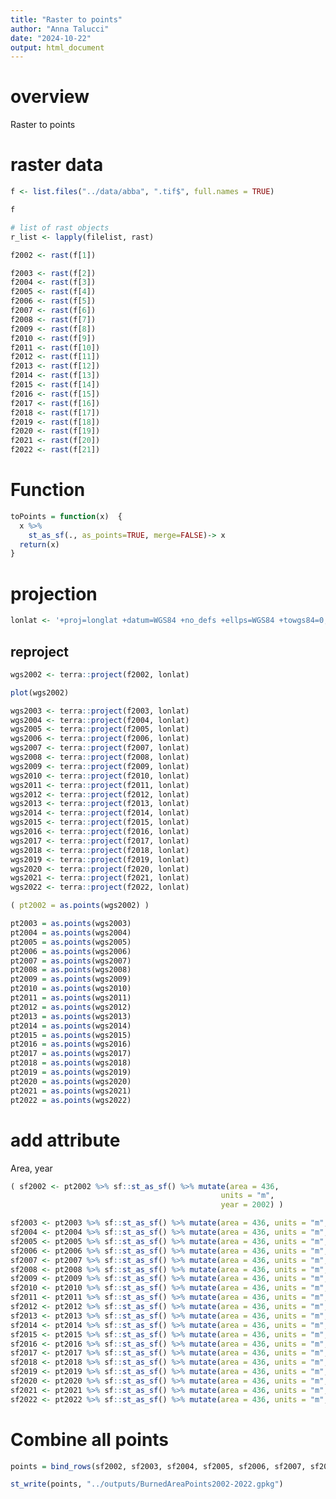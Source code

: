 ```yaml
---
title: "Raster to points"
author: "Anna Talucci"
date: "2024-10-22"
output: html_document
---
```

# overview

Raster to points

# raster data

```r
f <- list.files("../data/abba", ".tif$", full.names = TRUE)
```

```r
f
```

```r
# list of rast objects
r_list <- lapply(filelist, rast)
```


```r
f2002 <- rast(f[1]) 
```

```r
f2003 <- rast(f[2]) 
f2004 <- rast(f[3]) 
f2005 <- rast(f[4]) 
f2006 <- rast(f[5]) 
f2007 <- rast(f[6]) 
f2008 <- rast(f[7]) 
f2009 <- rast(f[8]) 
f2010 <- rast(f[9]) 
f2011 <- rast(f[10]) 
f2012 <- rast(f[11]) 
f2013 <- rast(f[12]) 
f2014 <- rast(f[13]) 
f2015 <- rast(f[14]) 
f2016 <- rast(f[15]) 
f2017 <- rast(f[16]) 
f2018 <- rast(f[17]) 
f2019 <- rast(f[18]) 
f2020 <- rast(f[19])
f2021 <- rast(f[20])
f2022 <- rast(f[21])
```
# Function
```r
toPoints = function(x)  {
  x %>%
    st_as_sf(., as_points=TRUE, merge=FALSE)-> x
  return(x)
}
```

# projection
```r
lonlat <- '+proj=longlat +datum=WGS84 +no_defs +ellps=WGS84 +towgs84=0,0,0' 
```

## reproject

```r
wgs2002 <- terra::project(f2002, lonlat)
```
```r
plot(wgs2002)
```

```r
wgs2003 <- terra::project(f2003, lonlat)
wgs2004 <- terra::project(f2004, lonlat)
wgs2005 <- terra::project(f2005, lonlat)
wgs2006 <- terra::project(f2006, lonlat)
wgs2007 <- terra::project(f2007, lonlat)
wgs2008 <- terra::project(f2008, lonlat)
wgs2009 <- terra::project(f2009, lonlat)
wgs2010 <- terra::project(f2010, lonlat)
wgs2011 <- terra::project(f2011, lonlat)
wgs2012 <- terra::project(f2012, lonlat)
wgs2013 <- terra::project(f2013, lonlat)
wgs2014 <- terra::project(f2014, lonlat)
wgs2015 <- terra::project(f2015, lonlat)
wgs2016 <- terra::project(f2016, lonlat)
wgs2017 <- terra::project(f2017, lonlat)
wgs2018 <- terra::project(f2018, lonlat)
wgs2019 <- terra::project(f2019, lonlat)
wgs2020 <- terra::project(f2020, lonlat)
wgs2021 <- terra::project(f2021, lonlat)
wgs2022 <- terra::project(f2022, lonlat)
```

```r
( pt2002 = as.points(wgs2002) )
```

```r
pt2003 = as.points(wgs2003)
pt2004 = as.points(wgs2004)
pt2005 = as.points(wgs2005)
pt2006 = as.points(wgs2006)
pt2007 = as.points(wgs2007)
pt2008 = as.points(wgs2008)
pt2009 = as.points(wgs2009)
pt2010 = as.points(wgs2010)
pt2011 = as.points(wgs2011)
pt2012 = as.points(wgs2012)
pt2013 = as.points(wgs2013)
pt2014 = as.points(wgs2014)
pt2015 = as.points(wgs2015)
pt2016 = as.points(wgs2016)
pt2017 = as.points(wgs2017)
pt2018 = as.points(wgs2018)
pt2019 = as.points(wgs2019)
pt2020 = as.points(wgs2020)
pt2021 = as.points(wgs2021)
pt2022 = as.points(wgs2022)
```

# add attribute 
Area, year

```r
( sf2002 <- pt2002 %>% sf::st_as_sf() %>% mutate(area = 436,
                                               units = "m",
                                               year = 2002) )
```
```r
sf2003 <- pt2003 %>% sf::st_as_sf() %>% mutate(area = 436, units = "m", year = 2003)
sf2004 <- pt2004 %>% sf::st_as_sf() %>% mutate(area = 436, units = "m", year = 2004)
sf2005 <- pt2005 %>% sf::st_as_sf() %>% mutate(area = 436, units = "m", year = 2005)
sf2006 <- pt2006 %>% sf::st_as_sf() %>% mutate(area = 436, units = "m", year = 2006)
sf2007 <- pt2007 %>% sf::st_as_sf() %>% mutate(area = 436, units = "m", year = 2007)
sf2008 <- pt2008 %>% sf::st_as_sf() %>% mutate(area = 436, units = "m", year = 2008)
sf2009 <- pt2009 %>% sf::st_as_sf() %>% mutate(area = 436, units = "m", year = 2009)
sf2010 <- pt2010 %>% sf::st_as_sf() %>% mutate(area = 436, units = "m", year = 2010)
sf2011 <- pt2011 %>% sf::st_as_sf() %>% mutate(area = 436, units = "m", year = 2011)
sf2012 <- pt2012 %>% sf::st_as_sf() %>% mutate(area = 436, units = "m", year = 2012)
sf2013 <- pt2013 %>% sf::st_as_sf() %>% mutate(area = 436, units = "m", year = 2013)
sf2014 <- pt2014 %>% sf::st_as_sf() %>% mutate(area = 436, units = "m", year = 2014)
sf2015 <- pt2015 %>% sf::st_as_sf() %>% mutate(area = 436, units = "m", year = 2015)
sf2016 <- pt2016 %>% sf::st_as_sf() %>% mutate(area = 436, units = "m", year = 2016)
sf2017 <- pt2017 %>% sf::st_as_sf() %>% mutate(area = 436, units = "m", year = 2017)
sf2018 <- pt2018 %>% sf::st_as_sf() %>% mutate(area = 436, units = "m", year = 2018)
sf2019 <- pt2019 %>% sf::st_as_sf() %>% mutate(area = 436, units = "m", year = 2019)
sf2020 <- pt2020 %>% sf::st_as_sf() %>% mutate(area = 436, units = "m", year = 2020)
sf2021 <- pt2021 %>% sf::st_as_sf() %>% mutate(area = 436, units = "m", year = 2021)
sf2022 <- pt2022 %>% sf::st_as_sf() %>% mutate(area = 436, units = "m", year = 2022)


```

# Combine all points

```r
points = bind_rows(sf2002, sf2003, sf2004, sf2005, sf2006, sf2007, sf2008, sf2009, sf2010, sf2011, sf2012, sf2013, sf2014, sf2015, sf2016, sf2017, sf2018, sf2019, sf2020, sf2021, sf2022)
```

```r
st_write(points, "../outputs/BurnedAreaPoints2002-2022.gpkg")
```